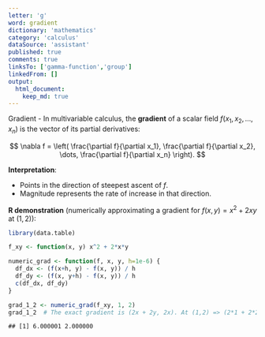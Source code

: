 ```yaml
---
letter: 'g'
word: gradient
dictionary: 'mathematics'
category: 'calculus'
dataSource: 'assistant'
published: true
comments: true
linksTo: ['gamma-function','group']
linkedFrom: []
output:
  html_document:
    keep_md: true
---
```




<a id="gradient">Gradient</a> - In multivariable calculus, the **gradient** of a scalar field $f(x_1, x_2, \dots, x_n)$ is the vector of its partial derivatives:

$$
\nabla f = 
\left(
  \frac{\partial f}{\partial x_1},
  \frac{\partial f}{\partial x_2}, 
  \dots,
  \frac{\partial f}{\partial x_n}
\right).
$$

**Interpretation**:
- Points in the direction of steepest ascent of $f$.
- Magnitude represents the rate of increase in that direction.

**R demonstration** (numerically approximating a gradient for $f(x,y) = x^2 + 2xy$ at $(1,2)$):


``` r
library(data.table)

f_xy <- function(x, y) x^2 + 2*x*y

numeric_grad <- function(f, x, y, h=1e-6) {
  df_dx <- (f(x+h, y) - f(x, y)) / h
  df_dy <- (f(x, y+h) - f(x, y)) / h
  c(df_dx, df_dy)
}

grad_1_2 <- numeric_grad(f_xy, 1, 2)
grad_1_2  # The exact gradient is (2x + 2y, 2x). At (1,2) => (2*1 + 2*2, 2*1) => (6,2)
```

```
## [1] 6.000001 2.000000
```

